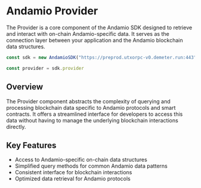 # Andamio Provider

The Provider is a core component of the Andamio SDK designed to retrieve and interact with on-chain Andamio-specific data. It serves as the connection layer between your application and the Andamio blockchain data structures.

```typescript
const sdk = new AndamioSDK("https://preprod.utxorpc-v0.demeter.run:443", "Preprod", "dmtr_utxorpc...")

const provider = sdk.provider
```

## Overview

The Provider component abstracts the complexity of querying and processing blockchain data specific to Andamio protocols and smart contracts. It offers a streamlined interface for developers to access this data without having to manage the underlying blockchain interactions directly.

## Key Features

- Access to Andamio-specific on-chain data structures
- Simplified query methods for common Andamio data patterns
- Consistent interface for blockchain interactions
- Optimized data retrieval for Andamio protocols